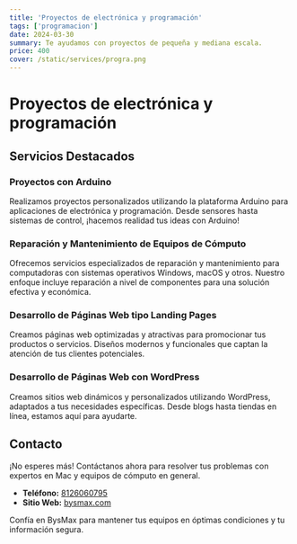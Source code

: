 ```yaml
---
title: 'Proyectos de electrónica y programación'
tags: ['programacion']
date: 2024-03-30
summary: Te ayudamos con proyectos de pequeña y mediana escala.
price: 400
cover: /static/services/progra.png
---
```


# Proyectos de electrónica y programación

## Servicios Destacados

### Proyectos con Arduino

Realizamos proyectos personalizados utilizando la plataforma Arduino para aplicaciones de electrónica y programación. Desde sensores hasta sistemas de control, ¡hacemos realidad tus ideas con Arduino!

### Reparación y Mantenimiento de Equipos de Cómputo

Ofrecemos servicios especializados de reparación y mantenimiento para computadoras con sistemas operativos Windows, macOS y otros. Nuestro enfoque incluye reparación a nivel de componentes para una solución efectiva y económica.

### Desarrollo de Páginas Web tipo Landing Pages

Creamos páginas web optimizadas y atractivas para promocionar tus productos o servicios. Diseños modernos y funcionales que captan la atención de tus clientes potenciales.

### Desarrollo de Páginas Web con WordPress

Creamos sitios web dinámicos y personalizados utilizando WordPress, adaptados a tus necesidades específicas. Desde blogs hasta tiendas en línea, estamos aquí para ayudarte.

## Contacto

¡No esperes más! Contáctanos ahora para resolver tus problemas con expertos en Mac y equipos de cómputo en general.

- **Teléfono:** [8126060795](8126060795)
- **Sitio Web:** [bysmax.com](https://www.bysmax.com)

Confía en BysMax para mantener tus equipos en óptimas condiciones y tu información segura.
